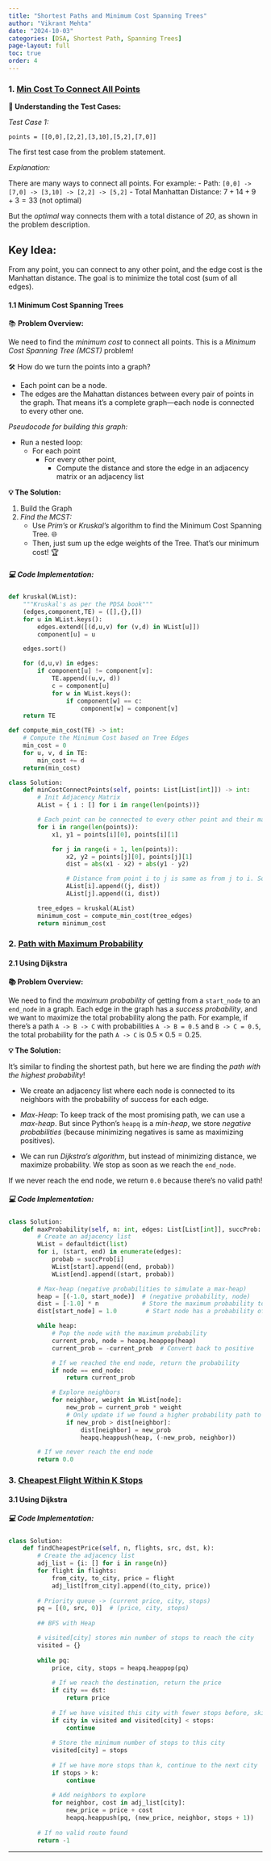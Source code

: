 ```yaml
---
title: "Shortest Paths and Minimum Cost Spanning Trees"
author: "Vikrant Mehta"
date: "2024-10-03"
categories: [DSA, Shortest Path, Spanning Trees]
page-layout: full
toc: true
order: 4
---
```



### 1. [Min Cost To Connect All Points](https://leetcode.com/problems/min-cost-to-connect-all-points/description/)

**🎯 Understanding the Test Cases:**

*Test Case 1:*

`points = [[0,0],[2,2],[3,10],[5,2],[7,0]]`

The first test case from the problem statement. 

*Explanation:*

There are many ways to connect all points. For example:
- Path: `[0,0] -> [7,0] -> [3,10] -> [2,2] -> [5,2]`
- Total Manhattan Distance: $7 + 14 + 9 + 3 = 33$ (not optimal)

But the *optimal* way connects them with a total distance of *20*, as shown in the problem description. 

:::{.callout-tip}

## Key Idea:

From any point, you can connect to any other point, and the edge cost is the Manhattan distance. The goal is to minimize the total cost (sum of all edges).

:::

#### 1.1 Minimum Cost Spanning Trees 

📚 **Problem Overview:**

We need to find the *minimum cost* to connect all points. This is a *Minimum Cost Spanning Tree (MCST)* problem! 

🛠️ How do we turn the points into a graph?

- Each point can be a node. 
- The edges are the Mahattan distances between every pair of points in the graph. That means it's a complete graph—each node is connected to every other one.

*Pseudocode for building this graph:*

- Run a nested loop:
    - For each point
        - For every other point, 
            - Compute the distance and store the edge in an adjacency matrix or an adjacency list

**💡 The Solution:**

1. Build the Graph
2. *Find the MCST:*
   - Use *Prim’s* or *Kruskal’s* algorithm to find the Minimum Cost Spanning Tree. 🌐 
   - Then, just sum up the edge weights of the Tree. That's our minimum cost! 🏆


##### 💻 Code Implementation:
```python
def kruskal(WList):
    """Kruskal's as per the PDSA book"""
    (edges,component,TE) = ([],{},[])
    for u in WList.keys():
        edges.extend([(d,u,v) for (v,d) in WList[u]])
        component[u] = u

    edges.sort()

    for (d,u,v) in edges:
        if component[u] != component[v]:
            TE.append((u,v, d))
            c = component[u]
            for w in WList.keys():
                if component[w] == c:
                    component[w] = component[v]
    return TE

def compute_min_cost(TE) -> int:
    # Compute the Minimum Cost based on Tree Edges
    min_cost = 0
    for u, v, d in TE:
        min_cost += d
    return(min_cost)

class Solution:
    def minCostConnectPoints(self, points: List[List[int]]) -> int:
        # Init Adjacency Matrix
        AList = { i : [] for i in range(len(points))}

        # Each point can be connected to every other point and their manhattan distance can be computed.
        for i in range(len(points)):
            x1, y1 = points[i][0], points[i][1]

            for j in range(i + 1, len(points)):
                x2, y2 = points[j][0], points[j][1]
                dist = abs(x1 - x2) + abs(y1 - y2)

                # Distance from point i to j is same as from j to i. So init both entries
                AList[i].append((j, dist))
                AList[j].append((i, dist))

        tree_edges = kruskal(AList)
        minimum_cost = compute_min_cost(tree_edges)
        return minimum_cost
```

### 2. [Path with Maximum Probability](https://leetcode.com/problems/path-with-maximum-probability/description/)

#### 2.1 Using Dijkstra

**📚 Problem Overview:**

We need to find the *maximum probability* of getting from a `start_node` to an `end_node` in a graph. Each edge in the graph has a *success probability*, and we want to maximize the total probability along the path. For example, if there's a path `A -> B -> C` with probabilities `A -> B = 0.5` and `B -> C = 0.5`, the total probability for the path `A -> C` is $0.5 \times 0.5 = 0.25$.

**💡 The Solution:**

It’s similar to finding the shortest path, but here we are finding the *path with the highest probability*!

- We create an adjacency list where each node is connected to its neighbors with the probability of success for each edge.

- *Max-Heap*: To keep track of the most promising path, we can use a *max-heap*. But since Python’s `heapq` is a *min-heap*, we store *negative probabilities* (because minimizing negatives is same as maximizing positives).

- We can run *Dijkstra’s algorithm*, but instead of minimizing distance, we maximize probability. We stop as soon as we reach the `end_node`.

If we never reach the end node, we return `0.0` because there's no valid path! 

##### 💻 Code Implementation:
```python
class Solution:
    def maxProbability(self, n: int, edges: List[List[int]], succProb: List[float], start_node: int, end_node: int) -> float:
        # Create an adjacency list
        WList = defaultdict(list)
        for i, (start, end) in enumerate(edges):
            probab = succProb[i]
            WList[start].append((end, probab))
            WList[end].append((start, probab))

        # Max-heap (negative probabilities to simulate a max-heap)
        heap = [(-1.0, start_node)]  # (negative probability, node)
        dist = [-1.0] * n            # Store the maximum probability to reach each node
        dist[start_node] = 1.0        # Start node has a probability of 1

        while heap:
            # Pop the node with the maximum probability
            current_prob, node = heapq.heappop(heap)
            current_prob = -current_prob  # Convert back to positive

            # If we reached the end node, return the probability
            if node == end_node:
                return current_prob

            # Explore neighbors
            for neighbor, weight in WList[node]:
                new_prob = current_prob * weight
                # Only update if we found a higher probability path to neighbor
                if new_prob > dist[neighbor]:
                    dist[neighbor] = new_prob
                    heapq.heappush(heap, (-new_prob, neighbor))

        # If we never reach the end node
        return 0.0
```


### 3. [Cheapest Flight Within K Stops](https://leetcode.com/problems/cheapest-flights-within-k-stops/description/)

#### 3.1 Using Dijkstra

##### 💻 Code Implementation:
```python
class Solution:
    def findCheapestPrice(self, n, flights, src, dst, k):
        # Create the adjacency list
        adj_list = {i: [] for i in range(n)}
        for flight in flights:
            from_city, to_city, price = flight
            adj_list[from_city].append((to_city, price))
        
        # Priority queue -> (current price, city, stops)
        pq = [(0, src, 0)]  # (price, city, stops)
        
        ## BFS with Heap

        # visited[city] stores min number of stops to reach the city
        visited = {}
        
        while pq:
            price, city, stops = heapq.heappop(pq)
            
            # If we reach the destination, return the price
            if city == dst:
                return price
            
            # If we have visited this city with fewer stops before, skip
            if city in visited and visited[city] < stops:
                continue
            
            # Store the minimum number of stops to this city
            visited[city] = stops
            
            # If we have more stops than k, continue to the next city
            if stops > k:
                continue
            
            # Add neighbors to explore
            for neighbor, cost in adj_list[city]:
                new_price = price + cost
                heapq.heappush(pq, (new_price, neighbor, stops + 1))
        
        # If no valid route found
        return -1
```

---